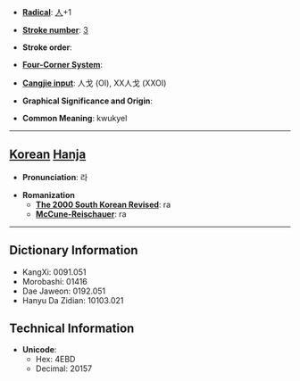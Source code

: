 * '''[[Wiktionary:Chinese radical index| Radical]]''': [[Wiktionary:Chinese radical index 人|人]]+1

* '''[[Wiktionary:Chinese total strokes index|Stroke number]]''': [[Wiktionary:Chinese total strokes index 3|3]]

* '''Stroke order''': 

* '''[[Wiktionary:Chinese four corner index|Four-Corner System]]''': 

* '''[[Wiktionary:Chinese Cangjie index|Cangjie input]]''': 人戈 (OI), XX人戈 (XXOI)

* '''Graphical Significance and Origin''': 

* '''Common Meaning''': kwukyel

----

== [[Korean]] [[Hanja]] ==

* '''Pronunciation''': 라

* '''Romanization'''
** '''[[The 2000 South Korean Revised Romanization|The 2000 South Korean Revised]]''': ra
** '''[[McCune-Reischauer]]''': ra

----

== Dictionary Information ==

* KangXi: 0091.051
* Morobashi: 01416
* Dae Jaweon: 0192.051
* Hanyu Da Zidian: 10103.021

== Technical Information ==

* '''Unicode''':
** Hex: 4EBD
** Decimal: 20157